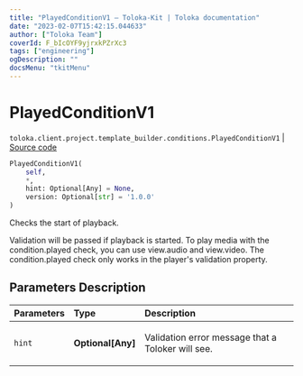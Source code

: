 ```yaml
---
title: "PlayedConditionV1 — Toloka-Kit | Toloka documentation"
date: "2023-02-07T15:42:15.044633"
author: ["Toloka Team"]
coverId: F_bIcOYF9yjrxkPZrXc3
tags: ["engineering"]
ogDescription: ""
docsMenu: "tkitMenu"
---
```


# PlayedConditionV1
`toloka.client.project.template_builder.conditions.PlayedConditionV1` | [Source code](https://github.com/Toloka/toloka-kit/blob/v1.1.3/src/client/project/template_builder/conditions.py#L193)

```python
PlayedConditionV1(
    self,
    *,
    hint: Optional[Any] = None,
    version: Optional[str] = '1.0.0'
)
```

Checks the start of playback.

Validation will be passed if playback is started. To play media with the condition.played check, you can use
view.audio and view.video. The condition.played check only works in the player's validation property.

## Parameters Description

| Parameters | Type | Description |
| :----------| :----| :-----------|
`hint`|**Optional\[Any\]**|<p>Validation error message that a Toloker will see.</p>